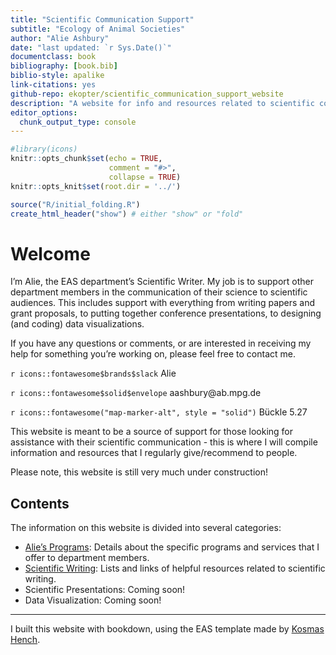 ```yaml
---
title: "Scientific Communication Support"
subtitle: "Ecology of Animal Societies"
author: "Alie Ashbury"
date: "last updated: `r Sys.Date()`"
documentclass: book
bibliography: [book.bib]
biblio-style: apalike
link-citations: yes
github-repo: ekopter/scientific_communication_support_website
description: "A website for info and resources related to scientific communication"
editor_options: 
  chunk_output_type: console
---
```


```r
#library(icons)
knitr::opts_chunk$set(echo = TRUE,
                      comment = "#>",
                      collapse = TRUE)
knitr::opts_knit$set(root.dir = '../')
```


```r
source("R/initial_folding.R")
create_html_header("show") # either "show" or "fold"
```



# Welcome

I'm Alie, the EAS department's Scientific Writer. My job is to support other department members in the communication of their science to scientific audiences. This includes support with everything from writing papers and grant proposals, to putting together conference presentations, to designing (and coding) data visualizations.

If you have any questions or comments, or are interested in receiving my help for something you're working on, please feel free to contact me.

`r icons::fontawesome$brands$slack` Alie  <br>

`r icons::fontawesome$solid$envelope` aashbury@ab.mpg.de  <br>

`r icons::fontawesome("map-marker-alt", style = "solid")` Bückle 5.27  <br>

This website is meant to be a source of support for those looking for assistance with their scientific communication - this is where I will compile information and resources that I regularly give/recommend to people. 

Please note, this website is still very much under construction!


## Contents {-}

The information on this website is divided into several categories:


- [Alie's Programs](./2_programs.html): Details about the specific programs and services that I offer to department members.
- [Scientific Writing](./3_Scit_Writing1): Lists and links of helpful resources related to scientific writing.
- Scientific Presentations: Coming soon!
- Data Visualization: Coming soon!


---

I built this website with bookdown, using the EAS template made by [Kosmas Hench](https://github.com/k-hench).